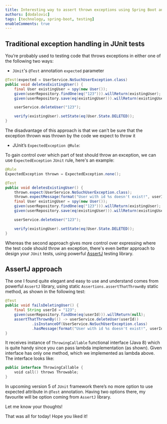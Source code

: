 ```yaml
---
title: Interesting way to assert thrown exceptions using Spring Boot and Assertj
authors: [dodalovic]
tags: [technology, spring-boot, testing]
enableComments: true
---
```


## Traditional exception handling in JUnit tests

You’re probably used to testing code that throws exceptions in either one of the following two ways:

- `JUnit`'s `@Test` annotation `expected` parameter

<!--truncate-->

```java
@Test(expected = UserService.NoSuchUserException.class)
public void deletesExistingUser() {
    final User existingUser = spy(new User());
    given(userRepository.findOne(eq("123"))).willReturn(existingUser);
    given(userRepository.save(eq(existingUser))).willReturn(existingUser);

    userService.deleteUser("123");

    verify(existingUser).setState(eq(User.State.DELETED));
}
  ```

The disadvantage of this approach is that we can't be sure that the exception thrown
was thrown by the code we expect to throw it

- JUnit’s `ExpectedException @Rule`:

To gain control over which part of test should throw an exception, we can use `ExpectedException`
`JUnit` rule, here's an example:

```java
@Rule
ExpectedException thrown = ExpectedException.none();

@Test
public void deletesExistingUser() {
    thrown.expect(UserService.NoSuchUserException.class);
    thrown.expectMessage(format("User with id %s doesn't exist!", userId));
    final User existingUser = spy(new User());
    given(userRepository.findOne(eq("123"))).willReturn(existingUser);
    given(userRepository.save(eq(existingUser))).willReturn(existingUser);

    userService.deleteUser("123");

    verify(existingUser).setState(eq(User.State.DELETED));
}
  ```

Whereas the second approach gives more control over expressing where the test code should throw
an exception, there's even better approach to design your `JUnit` tests, using powerful
[AssertJ](https://joel-costigliola.github.io/assertj/) testing library.

## AssertJ approach

The one I found quite elegant and easy to use and understand comes from powerful `AssertJ`
library, using static `Assertions.assertThatThrownBy` static method, as shown in the following
test:

```java
@Test
public void failsDeletingUser() {
    final String userId = "123";
    given(userRepository.findOne(eq(userId))).willReturn(null);
    assertThatThrownBy(() -> userService.deleteUser(userId))
            .isInstanceOf(UserService.NoSuchUserException.class)
            .hasMessage(format("User with id %s doesn't exist!", userId));
}
```

It receives instance of `ThrowingCallable` functional interface (Java 8) which is quite handy
since you can pass lambda implementation (as shown). Given interface has only one method,
which we implemented as lambda above. The interface looks like:

```kotlin
public interface ThrowingCallable {
    void call() throws Throwable;
}
```

In upcoming version 5 of `JUnit` framework there’s no more option to use expected attribute in
`@Test` annotation. Having two options there, my favourite will be option coming from `AssertJ`
library.

Let me know your thoughts!

That was all for today! Hope you liked it!

